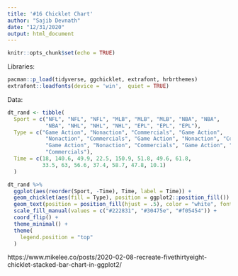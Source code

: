 ```yaml
---
title: '#16 Chicklet Chart'
author: "Sajib Devnath"
date: "12/31/2020"
output: html_document
---
```


```r
knitr::opts_chunk$set(echo = TRUE)
```


Libraries:

```r
pacman::p_load(tidyverse, ggchicklet, extrafont, hrbrthemes)
extrafont::loadfonts(device = 'win',  quiet = TRUE)
```


Data: 

```r
dt_rand <- tibble(
  Sport = c("NFL", "NFL", "NFL", "MLB", "MLB", "MLB", "NBA", "NBA",
            "NBA", "NHL", "NHL", "NHL", "EPL", "EPL", "EPL"),
  Type = c("Game Action", "Nonaction", "Commercials", "Game Action", 
            "Nonaction", "Commercials", "Game Action", "Nonaction", "Commercials", 
            "Game Action", "Nonaction", "Commercials", "Game Action", "Nonaction", 
            "Commercials"),
  Time = c(18, 140.6, 49.9, 22.5, 150.9, 51.8, 49.6, 61.8,
           33.5, 63, 56.6, 37.4, 58.7, 47.8, 10.1)
  )
```




```r
dt_rand %>% 
  ggplot(aes(reorder(Sport, -Time), Time, label = Time)) +
  geom_chicklet(aes(fill = Type), position = ggplot2::position_fill()) +
  geom_text(position = position_fill(hjust = .5), color = "white", fontface = "bold") +
  scale_fill_manual(values = c("#222831", "#30475e", "#f05454")) +
  coord_flip() +
  theme_minimal() +
  theme(
    legend.position = "top"
  )
```



https://www.mikelee.co/posts/2020-02-08-recreate-fivethirtyeight-chicklet-stacked-bar-chart-in-ggplot2/




































